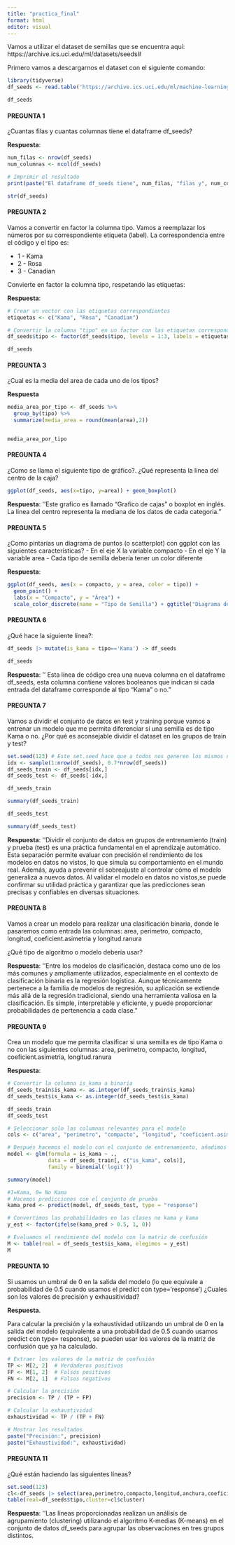 ---
title: "practica_final"
format: html
editor: visual
---

Vamos a utilizar el dataset de semillas que se encuentra aquí: https://archive.ics.uci.edu/ml/datasets/seeds#

Primero vamos a descargarnos el dataset con el siguiente comando:

```{r}
library(tidyverse)
df_seeds <- read.table('https://archive.ics.uci.edu/ml/machine-learning-databases/00236/seeds_dataset.txt', col.names =c('area','perimetro','compacto','longitud','anchura','coeficient.asimetria','longitud.ranura','tipo'))
```

```{r}
df_seeds
```

#### PREGUNTA 1

¿Cuantas filas y cuantas columnas tiene el dataframe df_seeds?

**Respuesta**:

```{r}
num_filas <- nrow(df_seeds)
num_columnas <- ncol(df_seeds)

# Imprimir el resultado
print(paste("El dataframe df_seeds tiene", num_filas, "filas y", num_columnas, "columnas."))
```

```{r}
str(df_seeds)
```

#### PREGUNTA 2

Vamos a convertir en factor la columna tipo. Vamos a reemplazar los números por su correspondiente etiqueta (label). La correspondencia entre el código y el tipo es:

-   1 - Kama
-   2 - Rosa
-   3 - Canadian

Convierte en factor la columna tipo, respetando las etiquetas:

**Respuesta**:

```{r}
# Crear un vector con las etiquetas correspondientes
etiquetas <- c("Kama", "Rosa", "Canadian")

# Convertir la columna "tipo" en un factor con las etiquetas correspondientes
df_seeds$tipo <- factor(df_seeds$tipo, levels = 1:3, labels = etiquetas)

df_seeds
```

#### PREGUNTA 3

¿Cual es la media del area de cada uno de los tipos?

**Respuesta**

```{r}
media_area_por_tipo <- df_seeds %>%
  group_by(tipo) %>%
  summarize(media_area = round(mean(area),2))


media_area_por_tipo
```

#### PREGUNTA 4

¿Como se llama el siguiente tipo de gráfico?. ¿Qué representa la línea del centro de la caja?

```{r}
ggplot(df_seeds, aes(x=tipo, y=area)) + geom_boxplot()
```

**Respuesta**: ''Este grafico es llamado "Grafico de cajas" o boxplot en inglés. La linea del centro representa la mediana de los datos de cada categoria."

#### PREGUNTA 5

¿Como pintarías un diagrama de puntos (o scatterplot) con ggplot con las siguientes características? - En el eje X la variable compacto - En el eje Y la variable area - Cada tipo de semilla debería tener un color diferente

**Respuesta**:

```{r}
ggplot(df_seeds, aes(x = compacto, y = area, color = tipo)) +
  geom_point() +
  labs(x = "Compacto", y = "Área") +
  scale_color_discrete(name = "Tipo de Semilla") + ggtitle("Diagrama de dispersión de áreas y compacidad por tipo de semilla")
```

#### PREGUNTA 6

¿Qué hace la siguiente línea?:

```{r}
df_seeds |> mutate(is_kama = tipo=='Kama') -> df_seeds
```

```{r}
df_seeds
```

**Respuesta**: '' Esta línea de código crea una nueva columna en el dataframe df_seeds, esta columna contiene valores booleanos que indican si cada entrada del dataframe corresponde al tipo "Kama" o no."

#### PREGUNTA 7

Vamos a dividir el conjunto de datos en test y training porque vamos a entrenar un modelo que me permita diferenciar si una semilla es de tipo Kama o no. ¿Por qué es aconsejable dividir el dataset en los grupos de train y test?

```{r}
set.seed(123) # Este set.seed hace que a todos nos generen los mismos número aleatorios
idx <- sample(1:nrow(df_seeds), 0.7*nrow(df_seeds))
df_seeds_train <- df_seeds[idx,]
df_seeds_test <- df_seeds[-idx,]
```

```{r}
df_seeds_train
```

```{r}
summary(df_seeds_train)
```

```{r}
df_seeds_test
```

```{r}
summary(df_seeds_test)
```

**Respuesta**: ''Dividir el conjunto de datos en grupos de entrenamiento (train) y prueba (test) es una práctica fundamental en el aprendizaje automático. Esta separación permite evaluar con precisión el rendimiento de los modelos en datos no vistos, lo que simula su comportamiento en el mundo real. Además, ayuda a prevenir el sobreajuste al controlar cómo el modelo generaliza a nuevos datos. Al validar el modelo en datos no vistos,se puede confirmar su utilidad práctica y garantizar que las predicciones sean precisas y confiables en diversas situaciones.

#### PREGUNTA 8

Vamos a crear un modelo para realizar una clasificación binaria, donde le pasaremos como entrada las columnas: area, perimetro, compacto, longitud, coeficient.asimetria y longitud.ranura

¿Qué tipo de algoritmo o modelo debería usar?

**Respuesta**: ''Entre los modelos de clasificación, destaca como uno de los más comunes y ampliamente utilizados, especialmente en el contexto de clasificación binaria es la regresión logística. Aunque técnicamente pertenece a la familia de modelos de regresión, su aplicación se extiende más allá de la regresión tradicional, siendo una herramienta valiosa en la clasificación. Es simple, interpretable y eficiente, y puede proporcionar probabilidades de pertenencia a cada clase."

#### PREGUNTA 9

Crea un modelo que me permita clasificar si una semilla es de tipo Kama o no con las siguientes columnas: area, perimetro, compacto, longitud, coeficient.asimetria, longitud.ranura

**Respuesta**:

```{r}
# Convertir la columna is_kama a binaria
df_seeds_train$is_kama <- as.integer(df_seeds_train$is_kama)
df_seeds_test$is_kama <- as.integer(df_seeds_test$is_kama)

df_seeds_train
df_seeds_test
```

```{r}
# Seleccionar solo las columnas relevantes para el modelo
cols <- c("area", "perimetro", "compacto", "longitud", "coeficient.asimetria", "longitud.ranura")

# Después hacemos el modelo con el conjunto de entrenamiento, añadimos la fórmula y la función link
model <- glm(formula = is_kama ~ ., 
             data = df_seeds_train[, c("is_kama", cols)], 
             family = binomial('logit'))

summary(model)
```

```{r}
#1=Kama, 0= No Kama
# Hacemos predicciones con el conjunto de prueba
kama_pred <- predict(model, df_seeds_test, type = "response")

# Convertimos las probabilidades en las clases no kama y kama
y_est <- factor(ifelse(kama_pred > 0.5, 1, 0))

# Evaluamos el rendimiento del modelo con la matriz de confusión
M <- table(real = df_seeds_test$is_kama, elegimos = y_est)
M
```

#### PREGUNTA 10

Si usamos un umbral de 0 en la salida del modelo (lo que equivale a probabilidad de 0.5 cuando usamos el predict con type='response') ¿Cuales son los valores de precisión y exhausitividad?

**Respuesta**.

Para calcular la precisión y la exhaustividad utilizando un umbral de 0 en la salida del modelo (equivalente a una probabilidad de 0.5 cuando usamos predict con type= response), se pueden usar los valores de la matriz de confusión que ya ha calculado.

```{r}
# Extraer los valores de la matriz de confusión
TP <- M[2, 2]  # Verdaderos positivos
FP <- M[1, 2]  # Falsos positivos
FN <- M[2, 1]  # Falsos negativos

# Calcular la precisión
precision <- TP / (TP + FP)

# Calcular la exhaustividad
exhaustividad <- TP / (TP + FN)

# Mostrar los resultados
paste("Precisión:", precision)
paste("Exhaustividad:", exhaustividad)
```

#### PREGUNTA 11

¿Qué están haciendo las siguientes líneas?

```{r}
set.seed(123)
cl<-df_seeds |> select(area,perimetro,compacto,longitud,anchura,coeficient.asimetria,longitud.ranura) |> kmeans(3)
table(real=df_seeds$tipo,cluster=cl$cluster)
```

**Respuesta**: ''Las líneas proporcionadas realizan un análisis de agrupamiento (clustering) utilizando el algoritmo K-medias (K-means) en el conjunto de datos df_seeds para agrupar las observaciones en tres grupos distintos.
